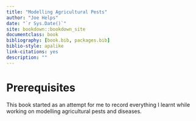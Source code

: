 ```yaml
--- 
title: "Modelling Agricultural Pests"
author: "Joe Helps"
date: "`r Sys.Date()`"
site: bookdown::bookdown_site
documentclass: book
bibliography: [book.bib, packages.bib]
biblio-style: apalike
link-citations: yes
description: ""
---
```


# Prerequisites

This book started as an attempt for me to record everything I learnt while working on modelling agricultural pests and diseases.

